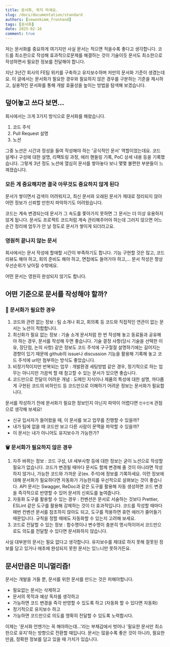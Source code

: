 ```yaml
---
title: 문서화, 하지 마세요.
slug: /docs/documentation/standard
authors: [sewonkimm_frontend]
tags: [문서화]
date: 2025-02-16
comment: true
---
```




저는 문서화를 중요하게 여기지만 사실 문서는 적으면 적을수록 좋다고 생각합니다.
코드를 최소한으로 작성해 효과적으로문제를 해결하는 것이 기술이듯 문서도 최소한으로 작성하면서 필요한 정보를 전달해야 합니다.

지난 3년간 회사의 FE팀 위키를 구축하고 유지보수하며 저만의 문서화 기준이 생겼는데요.
이 글에서는 문서화가 필요한 경우와 필요하지 않은 경우를 구분하는 기준을 제시하고, 실용적인 문서화를 통해 개발 효율성을 높이는 방법을 탐색해 보겠습니다.

## 덮어놓고 쓰다 보면...

회사에서는 크게 3가지 방식으로 문서화를 해왔습니다.

1. 코드 주석
2. Pull Request 설명
3. 노션

그중 노션은 시간과 정성을 들여 작성해야 하는 '공식적인 문서' 역할이었는데요. 
코드 설계나 구성에 대한 설명, 리팩토링 과정, 에러 핸들링 기록, PoC 상세 내용 등을 기록했습니다.
그렇게 3년 정도 노션에 열심히 문서를 쌓아놓다 보니 몇몇 불편한 부분들이 느껴졌습니다.

<!--truncate-->

### 모든 게 중요해지면 결국 아무것도 중요하지 않게 된다

문서가 쌓이면서 검색이 어려워지고, 최신 문서와 오래된 문서가 제대로 정리되지 않아 어떤 정보가 신뢰할 만한지 파악하기도 어려웠습니다.

코드는 계속 변경되는데 문서가 그 속도를 쫓아가지 못하면 그 문서는 더 이상 유용하지 않게 됩니다.
문서도 프로젝트 코드처럼 계속 관리해주어야 하는데 그러지 않으면 어느 순간 정리에 엄두가 안 날 정도로 문서가 쌓이게 되더라고요.

### 영원히 끝나지 않는 문서

회사에서는 문서 작성에 할애할 시간이 부족하기도 합니다. 
기능 구현할 것은 많고, 코드 리뷰도 해야 하고, 회의 준비도 해야 하고, 면접에도 들어가야 하고,... 문서 작성은 항상 우선순위가 낮아질 수밖에요.

<ImageLayout src={oldDocs} description="충격. 2년째 작성 중인 문서, 실존!" />

어떤 문서는 영원히 완성되지 않기도 합니다.


## 어떤 기준으로 문서를 작성해야 할까? 

### 📝 문서화가 필요한 경우

1. 코드와 관련 없는 정보 : 팀 소개나 회고, 회의록 등 코드와 직접적인 연관이 없는 문서는 노션이 적합합니다.
2. 최신화가 필요 없는 정보 : 기술 소개 문서처럼 한 번 작성해 놓고 동료들과 공유해야 하는 경우, 문서를 작성해 두면 좋습니다. 
기술 결정 사항(당시 기술을 선택한 이유, 장단점, 논의 사항) 같은 정보도 코드 주석에 구구절절 설명하기에는 길어지는 경향이 있기 때문에 github의 issue나 discussion 기능을 활용해 기록해 놓고 코드 주석에 url만 첨부하는 방식도 좋았습니다.
3. 비정기적이지만 반복되는 업무 : 개발환경 세팅방법 같은 경우, 정기적으로 하는 업무는 아니지만 가끔씩 할 때 참고할 수 있는 문서가 있으면 좋습니다. 
4. 코드만으로 전달이 어려운 개념 : 도메인 지식이나 제품의 특성에 대한 설명, 까다롭게 구현된 코드의 비하인드 등 코드만으로 이해하기 어려운 정보는 문서화가 필요합니다.

문서를 작성하기 전에 문서화가 필요한 정보인지 아닌지 파악이 어렵다면  `인수인계` 관점으로 생각해 보세요!

- 신규 입사자가 들어왔을 때, 이 문서를 보고 업무를 진행할 수 있을까? 
- 내가 팀에 없을 때 코드만 보고 다른 사람이 문맥을 파악할 수 있을까? 
- 이 문서는 내가 아니어도 유지보수가 가능한가? 
  
  
### 🗑️ 문서화가 필요하지 않은 경우

1. 자주 바뀌는 정보 : 코드 구성, UI 세부사항 등에 대한 정보는 굳이 노션으로 작성할 필요가 없습니다. 
코드가 변경될 때마다 문서도 함께 변경해 줄 것이 아니라면 작성하지 않거나, 가능한 코드와 가까운 곳(ex. 주석)에 정보를 기록하세요. 
이런 정보에 대해 문서화가 필요하다면 자동화가 가능한지를 우선적으로 살펴보는 것이 좋습니다. 
API 문서는 Swagger, ReDoc과 같은 도구를 활용해 자동 생성하면 코드 변경을 즉각적으로 반영할 수 있어 문서의 신뢰도를 높여줍니다.
2. 자동화 도구를 활용할 수 있는 경우 : 컨벤션은 문서로 서술하는 것보다 Prettier, ESLint 같은 도구를 활용해 강제하는 것이 더 효과적입니다.
코드를 작성할 때마다 매번 컨벤션 문서를 참조하지 않아도 되고, 도구를 적용하면 휴먼 에러가 줄어들기 때문입니다.
규칙을 정할 때에도 자동화할 수 있는지 고려해 보세요.
1. 코드로 전달할 수 있는 정보 : 함수명이나 변수명이 충분히 명시적이어서 코드만으로도 의도를 전달할 수 있다면 문서화하지 않습니다.

사실 대부분의 문서는 필요 없다고 생각합니다.
유지보수를 제대로 하지 못해 잘못된 정보를 담고 있거나 애초에 완성되지 못한 문서는 있느니만 못하거든요.


## 문서만큼은 미니멀리즘!

문서는 개발을 거들 뿐, 문서를 위한 문서를 만드는 것은 피해야합니다. 

- 필요없는 문서는 삭제하고
- 문서의 목적과 예상 독자를 생각하고
- 가능하면 코드 변경을 즉각 반영할 수 있도록 하고 (자동화 할 수 있다면 자동화)
- 정기적으로 유지보수 하고
- 가능하면 코드만으로 의도를 명확히 전달할 수 있도록 노력합시다.

이제는 '문서화 언젠가는 꼭 해야하는데...'라는 부채감에서 벗어나 '필요한 문서만 최소한으로 유지'하는 방향으로 전환할 때입니다.
문서는 많을수록 좋은 것이 아니라, 필요한 만큼, 정확한 정보를 담고 있을 때 가치가 있습니다.

&nbsp;

